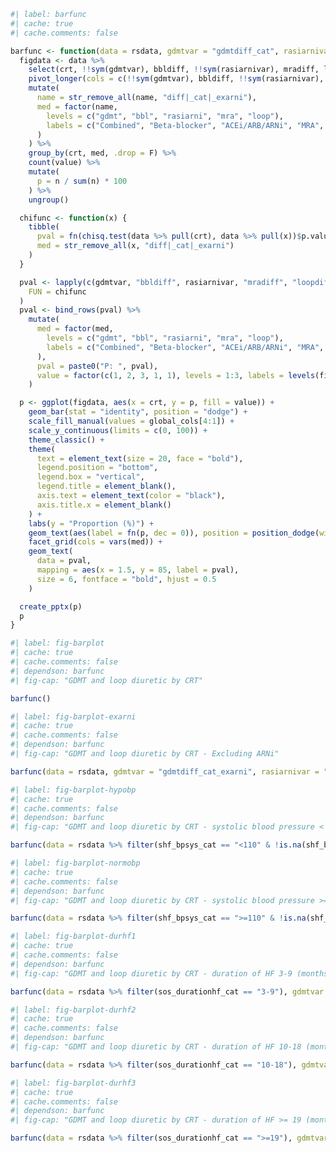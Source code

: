 ```r
#| label: barfunc
#| cache: true
#| cache.comments: false

barfunc <- function(data = rsdata, gdmtvar = "gdmtdiff_cat", rasiarnivar = "rasiarnidiff") {
  figdata <- data %>%
    select(crt, !!sym(gdmtvar), bbldiff, !!sym(rasiarnivar), mradiff, loopdiff) %>%
    pivot_longer(cols = c(!!sym(gdmtvar), bbldiff, !!sym(rasiarnivar), mradiff, loopdiff)) %>%
    mutate(
      name = str_remove_all(name, "diff|_cat|_exarni"),
      med = factor(name,
        levels = c("gdmt", "bbl", "rasiarni", "mra", "loop"),
        labels = c("Combined", "Beta-blocker", "ACEi/ARB/ARNi", "MRA", "Loop diuretic")
      )
    ) %>%
    group_by(crt, med, .drop = F) %>%
    count(value) %>%
    mutate(
      p = n / sum(n) * 100
    ) %>%
    ungroup()

  chifunc <- function(x) {
    tibble(
      pval = fn(chisq.test(data %>% pull(crt), data %>% pull(x))$p.value, p = T, dig = 3),
      med = str_remove_all(x, "diff|_cat|_exarni")
    )
  }

  pval <- lapply(c(gdmtvar, "bbldiff", rasiarnivar, "mradiff", "loopdiff"),
    FUN = chifunc
  )
  pval <- bind_rows(pval) %>%
    mutate(
      med = factor(med,
        levels = c("gdmt", "bbl", "rasiarni", "mra", "loop"),
        labels = c("Combined", "Beta-blocker", "ACEi/ARB/ARNi", "MRA", "Loop diuretic")
      ),
      pval = paste0("P: ", pval),
      value = factor(c(1, 2, 3, 1, 1), levels = 1:3, labels = levels(figdata$value))
    )

  p <- ggplot(figdata, aes(x = crt, y = p, fill = value)) +
    geom_bar(stat = "identity", position = "dodge") +
    scale_fill_manual(values = global_cols[4:1]) +
    scale_y_continuous(limits = c(0, 100)) +
    theme_classic() +
    theme(
      text = element_text(size = 20, face = "bold"),
      legend.position = "bottom",
      legend.box = "vertical",
      legend.title = element_blank(),
      axis.text = element_text(color = "black"),
      axis.title.x = element_blank()
    ) +
    labs(y = "Proportion (%)") +
    geom_text(aes(label = fn(p, dec = 0)), position = position_dodge(width = 0.9), vjust = -0.25, size = 6, fontface = "bold") +
    facet_grid(cols = vars(med)) +
    geom_text(
      data = pval,
      mapping = aes(x = 1.5, y = 85, label = pval),
      size = 6, fontface = "bold", hjust = 0.5
    )

  create_pptx(p)
  p
}
```

```r
#| label: fig-barplot
#| cache: true
#| cache.comments: false
#| dependson: barfunc
#| fig-cap: "GDMT and loop diuretic by CRT"

barfunc()
```

```r
#| label: fig-barplot-exarni
#| cache: true
#| cache.comments: false
#| dependson: barfunc
#| fig-cap: "GDMT and loop diuretic by CRT - Excluding ARNi"

barfunc(data = rsdata, gdmtvar = "gdmtdiff_cat_exarni", rasiarnivar = "rasiarnidiff_exarni")
```

```r
#| label: fig-barplot-hypobp
#| cache: true
#| cache.comments: false
#| dependson: barfunc
#| fig-cap: "GDMT and loop diuretic by CRT - systolic blood pressure < 110 (mmHg)"

barfunc(data = rsdata %>% filter(shf_bpsys_cat == "<110" & !is.na(shf_bpsys_cat)), gdmtvar = "gdmtdiff_cat", rasiarnivar = "rasiarnidiff")
```

```r
#| label: fig-barplot-normobp
#| cache: true
#| cache.comments: false
#| dependson: barfunc
#| fig-cap: "GDMT and loop diuretic by CRT - systolic blood pressure >= 110 (mmHg)"

barfunc(data = rsdata %>% filter(shf_bpsys_cat == ">=110" & !is.na(shf_bpsys_cat)), gdmtvar = "gdmtdiff_cat", rasiarnivar = "rasiarnidiff")
```

```r
#| label: fig-barplot-durhf1
#| cache: true
#| cache.comments: false
#| dependson: barfunc
#| fig-cap: "GDMT and loop diuretic by CRT - duration of HF 3-9 (months)"

barfunc(data = rsdata %>% filter(sos_durationhf_cat == "3-9"), gdmtvar = "gdmtdiff_cat", rasiarnivar = "rasiarnidiff")
```

```r
#| label: fig-barplot-durhf2
#| cache: true
#| cache.comments: false
#| dependson: barfunc
#| fig-cap: "GDMT and loop diuretic by CRT - duration of HF 10-18 (months)"

barfunc(data = rsdata %>% filter(sos_durationhf_cat == "10-18"), gdmtvar = "gdmtdiff_cat", rasiarnivar = "rasiarnidiff")
```

```r
#| label: fig-barplot-durhf3
#| cache: true
#| cache.comments: false
#| dependson: barfunc
#| fig-cap: "GDMT and loop diuretic by CRT - duration of HF >= 19 (months)"

barfunc(data = rsdata %>% filter(sos_durationhf_cat == ">=19"), gdmtvar = "gdmtdiff_cat", rasiarnivar = "rasiarnidiff")
```
